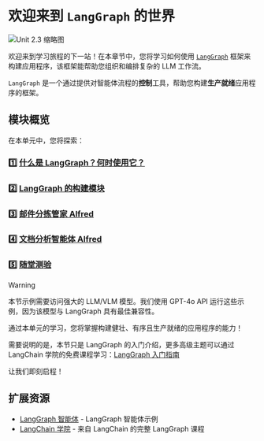 # 欢迎来到 `LangGraph` 的世界

<img src="https://huggingface.co/datasets/agents-course/course-images/resolve/main/en/unit2/LangGraph/LangGraph.png" alt="Unit 2.3 缩略图"/>

欢迎来到学习旅程的下一站！在本章节中，您将学习如何使用 [`LangGraph`](https://github.com/langchain-ai/langgraph) 框架来构建应用程序，该框架能帮助您组织和编排复杂的 LLM 工作流。

`LangGraph` 是一个通过提供对智能体流程的**控制**工具，帮助您构建**生产就绪**应用程序的框架。

## 模块概览

在本单元中，您将探索：

### 1️⃣ [什么是 LangGraph？何时使用它？](./when_to_use_langgraph)
### 2️⃣ [LangGraph 的构建模块](./building_blocks)
### 3️⃣ [邮件分拣管家 Alfred](./first_graph)
### 4️⃣ [文档分析智能体 Alfred](./document_analysis_agent)
### 5️⃣ [随堂测验](./quizz1)

> [!WARNING]
> 本节示例需要访问强大的 LLM/VLM 模型。我们使用 GPT-4o API 运行这些示例，因为该模型与 LangGraph 具有最佳兼容性。

通过本单元的学习，您将掌握构建健壮、有序且生产就绪的应用程序的能力！

需要说明的是，本节只是 LangGraph 的入门介绍，更多高级主题可以通过 LangChain 学院的免费课程学习：[LangGraph 入门指南](https://academy.langchain.com/courses/intro-to-langgraph)

让我们即刻启程！

## 扩展资源

- [LangGraph 智能体](https://langchain-ai.github.io/langgraph/) - LangGraph 智能体示例
- [LangChain 学院](https://academy.langchain.com/courses/intro-to-langgraph) - 来自 LangChain 的完整 LangGraph 课程